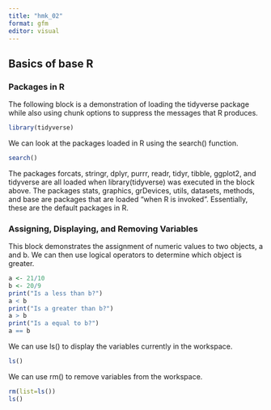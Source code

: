 ```yaml
---
title: "hmk_02"
format: gfm
editor: visual
---
```


## Basics of base R

### Packages in R

The following block is a demonstration of loading the tidyverse package while also using chunk options to suppress the messages that R produces.

```r
library(tidyverse)
```

We can look at the packages loaded in R using the search() function.

```r
search()
```

The packages forcats, stringr, dplyr, purrr, readr, tidyr, tibble, ggplot2, and tidyverse are all loaded when library(tidyverse) was executed in the block above. The packages stats, graphics, grDevices, utils, datasets, methods, and base are packages that are loaded "when R is invoked". Essentially, these are the default packages in R.

### Assigning, Displaying, and Removing Variables

This block demonstrates the assignment of numeric values to two objects, a and b. We can then use logical operators to determine which object is greater.

```r
a <- 21/10
b <- 20/9
print("Is a less than b?")
a < b
print("Is a greater than b?")
a > b
print("Is a equal to b?")
a == b
```

We can use ls() to display the variables currently in the workspace.

```r
ls()
```

We can use rm() to remove variables from the workspace.

```r
rm(list=ls())
ls()
```

